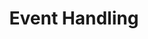---
id: "q_vue_easy_004"
questionType: "MULTIPLE_CHOICE"
title: "Event Handling"
description: "Which directive is used to listen to events?"
difficulty: "EASY"
category: "Vue"
options:
  - "v-on"
  - "v-bind"
  - "v-click"
  - "v-event"
correctAnswer: 0
---